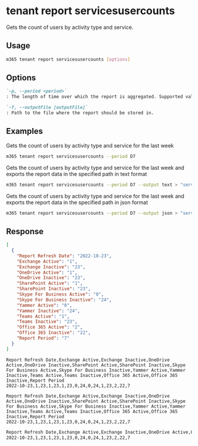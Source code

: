 
# tenant report servicesusercounts

Gets the count of users by activity type and service.

## Usage

```sh
m365 tenant report servicesusercounts [options]
```

## Options

```md definition-list
`-p, --period <period>`
: The length of time over which the report is aggregated. Supported values `D7`, `D30`, `D90`, `D180`.

`-f, --outputFile [outputFile]`
: Path to the file where the report should be stored in.
```

<Global />

## Examples

Gets the count of users by activity type and service for the last week

```sh
m365 tenant report servicesusercounts --period D7
```

Gets the count of users by activity type and service for the last week and exports the report data in the specified path in text format

```sh
m365 tenant report servicesusercounts --period D7 --output text > "servicesusercounts.txt"
```

Gets the count of users by activity type and service for the last week and exports the report data in the specified path in json format

```sh
m365 tenant report servicesusercounts --period D7 --output json > "servicesusercounts.json"
```

## Response

<Tabs>
  <TabItem value="JSON">

  ```json
  [
    {
      "Report Refresh Date": "2022-10-23",
      "Exchange Active": "1",
      "Exchange Inactive": "23",
      "OneDrive Active": "1",
      "OneDrive Inactive": "23",
      "SharePoint Active": "1",
      "SharePoint Inactive": "23",
      "Skype For Business Active": "0",
      "Skype For Business Inactive": "24",
      "Yammer Active": "0",
      "Yammer Inactive": "24",
      "Teams Active": "1",
      "Teams Inactive": "23",
      "Office 365 Active": "2",
      "Office 365 Inactive": "22",
      "Report Period": "7"
    }
  ]
  ```

  </TabItem>
  <TabItem value="Text">

  ```text
  Report Refresh Date,Exchange Active,Exchange Inactive,OneDrive Active,OneDrive Inactive,SharePoint Active,SharePoint Inactive,Skype For Business Active,Skype For Business Inactive,Yammer Active,Yammer Inactive,Teams Active,Teams Inactive,Office 365 Active,Office 365 Inactive,Report Period
  2022-10-23,1,23,1,23,1,23,0,24,0,24,1,23,2,22,7
  ```

  </TabItem>
  <TabItem value="CSV">

  ```csv
  Report Refresh Date,Exchange Active,Exchange Inactive,OneDrive Active,OneDrive Inactive,SharePoint Active,SharePoint Inactive,Skype For Business Active,Skype For Business Inactive,Yammer Active,Yammer Inactive,Teams Active,Teams Inactive,Office 365 Active,Office 365 Inactive,Report Period
  2022-10-23,1,23,1,23,1,23,0,24,0,24,1,23,2,22,7
  ```

  </TabItem>
  <TabItem value="Markdown">

  ```md
  Report Refresh Date,Exchange Active,Exchange Inactive,OneDrive Active,OneDrive Inactive,SharePoint Active,SharePoint Inactive,Skype For Business Active,Skype For Business Inactive,Yammer Active,Yammer Inactive,Teams Active,Teams Inactive,Office 365 Active,Office 365 Inactive,Report Period
  2022-10-23,1,23,1,23,1,23,0,24,0,24,1,23,2,22,7
  ```

  </TabItem>
</Tabs>

